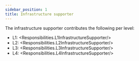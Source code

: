 ```yaml
---
sidebar_position: 1
title: Infrastructure supporter
---
```


The infrastructure supporter contributes the following per level:
- L1: <Responsibilities.L1InfrastructureSupporter/>
- L2: <Responsibilities.L2InfrastructureSupporter/>
- L3: <Responsibilities.L3InfrastructureSupporter/>
- L4: <Responsibilities.L4InfrastructureSupporter/>